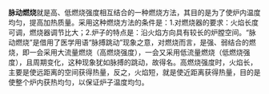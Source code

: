 {{expand|time=2014-06-20T10:11:02+00:00}}
{{Unreferenced|time=2014-06-20T01:25:49+00:00}}
'''脉动燃烧'''就是高、低燃烧强度相互结合的一种燃烧方法，其目的是为了使炉内温度均匀，提高加热质量。采用这种燃烧方法的条件是：1.对燃烧器的要求：火焰长度可调，燃烧器调节比大；2.炉子的特点是：沿火焰方向具有较长的炉膛空间。“脉动燃烧”是借用了医学用语“脉搏跳动”现象之意，对燃烧而言，是强、弱结合的燃烧，即一会采用大流量燃烧（高燃烧强度），一会又采用低流量燃烧（低燃烧强度），且周期变化，这种现象犹如脉搏的跳动，故得名。高燃烧强度时，火焰长，主要是使远距离的空间获得热量，反之，火焰短，就是使近距离获得热量，目的是使整个炉内获热均匀，以保证炉子温度均匀。